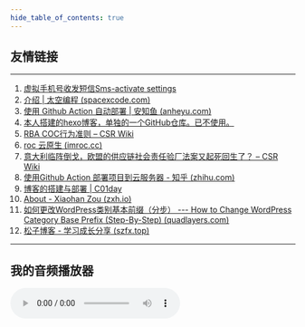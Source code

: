 ```yaml
---
hide_table_of_contents: true
---
```


## 友情链接

---

1. [虚拟手机号收发短信Sms-activate settings](https://sms-activate.io/en/profile)
2. [介绍 | 太空编程 (spacexcode.com)](https://spacexcode.com/docs/snippet/intro)
3. [使用 Github Action 自动部署 | 安知鱼 (anheyu.com)](https://blog.anheyu.com/posts/asdx.html)
4. [本人搭建的hexo博客，单独的一个GitHub仓库。已不使用。](https://frankelinli.github.io/hexoBlog/)
5. [RBA COC行为准则 – CSR Wiki](https://csrwiki.com/rba/coc/)
6. [roc 云原生 (imroc.cc)](https://imroc.cc/)
7. [意大利临阵倒戈，欧盟的供应链社会责任验厂法案又起死回生了？ – CSR Wiki](https://csrwiki.com/eu-supply-chain-audit-law-come-back/)
8. [使用Github Action 部署项目到云服务器 - 知乎 (zhihu.com)](https://zhuanlan.zhihu.com/p/107545396)
9. [博客的搭建与部署 | C01day](https://www.c01day.com/post/2021/08/08/博客的搭建与部署/)
10. [About - Xiaohan Zou (zxh.io)](https://zxh.io/)
11. [如何更改WordPress类别基本前缀（分步） --- How to Change WordPress Category Base Prefix (Step-By-Step) (quadlayers.com)](https://quadlayers.com/change-the-wordpress-category-base-prefix/)
12. [松子博客 - 学习成长分享 (szfx.top)](https://blog.szfx.top/)

---

## 我的音频播放器

<audio controls src="https://spacexcode.oss-cn-hangzhou.aliyuncs.com/mp3/那女孩对我说.mp3" />



